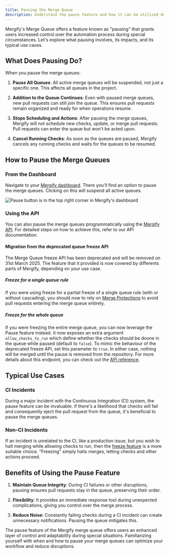 ```yaml
---
title: Pausing the Merge Queue
description: Understand the pause feature and how it can be utilized during CI incidents.
---
```



Mergify's Merge Queue offers a feature known as "pausing" that grants users
increased control over the automation process during special circumstances.
Let's explore what pausing involves, its impacts, and its typical use cases.

## What Does Pausing Do?

When you pause the merge queues:

1. **Pause All Queues**: All active merge queues will be suspended, not just a
   specific one. This affects all queues in the project.

2. **Addition to the Queue Continues**: Even with paused merge queues, new pull
   requests can still join the queue. This ensures pull requests remain
   organized and ready for when operations resume.

3. **Stops Scheduling and Actions**: After pausing the merge queues, Mergify
   will not schedule new checks, update, or merge pull requests. Pull requests
   can enter the queue but won't be acted upon.

4. **Cancel Running Checks**: As soon as the queues are paused, Mergify cancels
   any running checks and waits for the queues to be resumed.

## How to Pause the Merge Queues

### From the Dashboard

Navigate to your [Mergify dashboard](https://dashboard.mergify.com). There
you'll find an option to pause the merge queues. Clicking on this will suspend
all active queues.

<Image alt="Pause button is in the top right corner in Mergify's dashboard" src={screenshotButtonPause} />

### Using the API

You can also pause the merge queues programmatically using the [Mergify
API](/api-usage). For detailed steps on how to achieve this, refer to our API
documentation.

#### Migration from the deprecated queue freeze API

The Merge Queue freeze API has been deprecated and will be removed on 31st March 2025.
The feature that it provided is now covered by differents parts of Mergify,
depending on your use case.

##### Freeze for a single queue rule

If you were using freeze for a partial freeze of a single queue rule (with or without cascading),
you should now to rely on [Merge Protections](/merge-protections) to avoid pull requests entering
the merge queue entirely.

##### Freeze for the whole queue

If you were freezing the entire merge queue, you can now leverage the Pause feature instead.
It now exposes an extra argument `allow_checks_to_run` which define whether the checks should be
doone in the queue while paused (default to `false`).
To mimic the behaviour of the deprecated freeze API, set this parameter to `true`.
In either case, nothing will be merged until the pause is removed from the repository.
For more details about this endpoint, you can check out the [API reference](/api).

## Typical Use Cases

### CI Incidents

During a major incident with the Continuous Integration (CI) system, the pause
feature can be invaluable. If there's a likelihood that checks will fail and
consequently eject the pull request from the queue, it's beneficial to pause
the merge queues.

### Non-CI Incidents

If an incident is unrelated to the CI, like a production issue, but you wish to
halt merging while allowing checks to run, then the [freeze feature](/merge-queue/freeze) is
a more suitable choice. "Freezing" simply halts merges, letting checks and
other actions proceed.

## Benefits of Using the Pause Feature

1. **Maintain Queue Integrity**: During CI failures or other disruptions,
   pausing ensures pull requests stay in the queue, preserving their order.

2. **Flexibility**: It provides an immediate response tool during unexpected
   complications, giving you control over the merge process.

3. **Reduce Noise**: Constantly failing checks during a CI incident can create
   unnecessary notifications. Pausing the queue mitigates this.

The pause feature of the Mergify merge queue offers users an enhanced layer of
control and adaptability during special situations. Familiarizing yourself with
when and how to pause your merge queues can optimize your workflow and reduce
disruptions.

